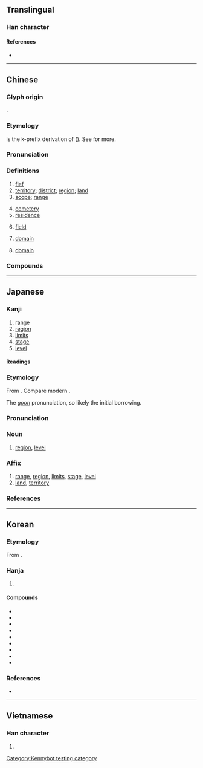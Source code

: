 {{character info}}
==Translingual==

===Han character===
{{Han char|rn=32|rad=土|as=08|sn=11|four=43150|canj=GIRM|ids=⿰土或}}

====References====
* {{Han ref|kx=0230.170|dkj=05158|dj=0466.270|hdz=10451.020|uh=57DF|ud=22495|bh=B0EC|bd=45292}}

----

==Chinese==
{{zh-forms}}

===Glyph origin===
{{Han etyl}}
{{Han compound|土|或|ls=psc|c1=s|c2=p}}.

===Etymology===
{{och-l|國|state}} is the k-prefix derivation of {{och-l|域|territory}} ({{zh-ref|Schuessler, 2007}}). See {{zh-l|*國}} for more.

===Pronunciation===
{{zh-pron
|m=yù
|m-s=üo2
|c=wik6
|c-t=vet5,vak2
|g=
|h=pfs=vet
|j=yeh4
|mb=ṳ̆
|md=ĭk
|mn=qz:ia̍k/tw,xm,zz:e̍k/qz:hia̍k/tw,xm,zz:he̍k
|mn-t=hog8
|w=5hhioq,5hhyq
|x=y6
|mc=y
|oc=y
|ma=
|cat=n
}}

===Definitions===
{{zh-hanzi}}

# [[fief]]
# [[territory]]; [[district]]; [[region]]; [[land]]
# [[scope]]; [[range]]
#: {{zh-x|定義域|domain}}
#: {{zh-x|值域|range}}
# [[cemetery]]
# [[residence]]
# {{lb|zh|mathematics}} [[field]]
# {{lb|zh|computing}} [[domain]]
#: {{zh-x|域名|[[domain name|'''domain''' name]]}}
# {{lb|zh|taxonomy}} [[domain]]

===Compounds===
{{zh-der|不分畛域|仙域|兆域|全域|全天域|兩河流域|區域|區域網路|區域聯防|區域計畫|區域變質|地域|地域性|地域觀念|域中|域外|塋域|境域|壽域|封域|專屬海域|寰域|日域|殊方異域|殊方絕域|水域|流域|海域|珠江流域|生活領域|畛域|異域|疆域|管制區域|管制空域|粵江流域|絕域|絕域殊方|絕域異方|經濟海域|罰球區域|聖域|西域|西域記|遐方絕域|邦域|音域|領域|鬼域}}

----

==Japanese==

===Kanji===
{{ja-kanji|grade=6|rs=土08}}

# [[range]]
# [[region]]
# [[limits]]
# [[stage]]
# [[level]]

====Readings====
{{ja-readings
|goon=いき<ゐき
|kanon=よく
}}

===Etymology===
{{ja-kanjitab|いき|yomi=goon}}
From {{der|ja|ltc|sort=いき|-}} {{ltc-l|域}}.  Compare modern {{cog|yue|域|tr=wik<sup>6</sup>|pos={{IPAfont|/wɪk̚²/}}}}.

The ''[[呉音#Japanese|goon]]'' pronunciation, so likely the initial borrowing.

===Pronunciation===
{{ja-pron|いき|acc=1|acc_ref=DJR|y=goon}}

===Noun===
{{ja-noun|いき|hhira=ゐき}}

# [[region]], [[level]]

===Affix===
{{ja-pos|affix|いき|hhira=ゐき}}

# [[range]], [[region]], [[limits]], [[stage]], [[level]]
# [[land]], [[territory]]

===References===
<references/>

----

==Korean==

===Etymology===
From {{der|ko|ltc|-}} {{ltc-l|域|id=1}}. {{hanja-hunmong|역〮|yek|地理#상06B}}

===Hanja===
{{ko-hanja-search}}
{{ko-hanja|지경|역}}

# {{hanja form of|역|[[region]]}}

====Compounds====
{{der-top3|Compounds}}
* {{ko-l|광역|廣域}}
* {{ko-l|구역|區域}}
* {{ko-l|권역|圈域}}
* {{ko-l|영역|領域}}
* {{ko-l|지역|地域}}
* {{ko-l|역내|域內}}
* {{ko-l|해역|海域}}
* {{ko-l|수역|水域}}
* {{ko-l|유역|流域}}
{{der-bottom}}

===References===
* {{R:hanjadoc|1826}}

----

==Vietnamese==

===Han character===
{{vi-readings|reading=vực, bực, vác, vặc, vức|rs=土08}}

# {{rfdef|vi|sort=土08}}

[[Category:Kennybot testing category]]